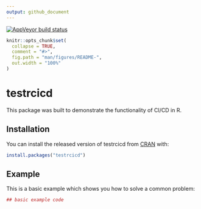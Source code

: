 ```yaml
---
output: github_document
---
```


<!-- README.md is generated from README.Rmd. Please edit that file -->

[![AppVeyor build status](https://ci.appveyor.com/api/projects/status/github/zekott/testrcicd?branch=master&svg=true)](https://ci.appveyor.com/project/zekott/testrcicd)

```r
knitr::opts_chunk$set(
  collapse = TRUE,
  comment = "#>",
  fig.path = "man/figures/README-",
  out.width = "100%"
)
```
# testrcicd

This package was built to demonstrate the functionality of CI/CD in R.

## Installation

You can install the released version of testrcicd from [CRAN](https://CRAN.R-project.org) with:

``` r
install.packages("testrcicd")
```

## Example

This is a basic example which shows you how to solve a common problem:

```r
## basic example code
```
